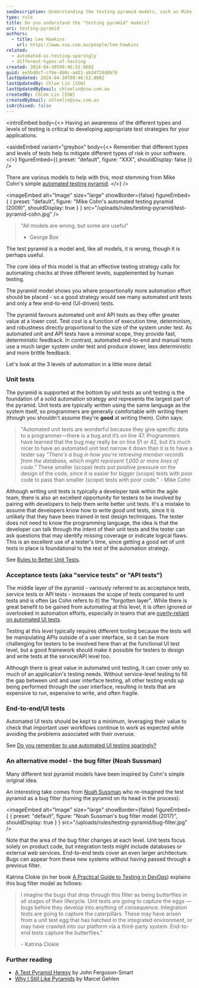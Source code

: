 ```yaml
---
seoDescription: Understanding the testing pyramid models, such as Mike Cohn's automated testing pyramid, is crucial for developing effective test strategies and mitigating risks in software development.
type: rule
title: Do you understand the "testing pyramid" models?
uri: testing-pyramid
authors:
  - title: Lee Hawkins
    url: https://www.ssw.com.au/people/lee-hawkins
related:
  - automated-ui-testing-sparingly
  - different-types-of-testing
created: 2024-04-30T09:46:52.000Z
guid: ee5b40cf-cf8e-4b0c-a421-ab34f28d8b76
lastUpdated: 2024-04-30T09:46:52.000Z
lastUpdatedBy: Chloe Lin [SSW]
lastUpdatedByEmail: chloelin@ssw.com.au
createdBy: Chloe Lin [SSW]
createdByEmail: chloelin@ssw.com.au
isArchived: false
---
```


<introEmbed
  body={<>
Having an awareness of the different types and levels of testing is critical to developing appropriate test strategies for your applications.

<asideEmbed
  variant="greybox"
  body={<>
    Remember that different types and levels of tests help to mitigate different types of risk in your software.
  </>}
  figureEmbed={{
    preset: "default",
    figure: "XXX",
    shouldDisplay: false
  }}
/>

There are various models to help with this, most stemming from Mike Cohn's simple [automated testing pyramid](https://www.mountaingoatsoftware.com/blog/the-forgotten-layer-of-the-test-automation-pyramid).
  </>}
/>

<imageEmbed
  alt="Image"
  size="large"
  showBorder={false}
  figureEmbed={ {
    preset: "default",
    figure: "Mike Cohn's automated testing pyramid (2009)",
    shouldDisplay: true
  } }
  src="/uploads/rules/testing-pyramid/test-pyramid-cohn.jpg"
/>

> "All models are wrong, but some are useful"
>
> * George Box

The test pyramid is a model and, like all models, it is wrong, though it is perhaps useful.

The core idea of this model is that an effective testing strategy calls for automating checks at three different levels, supplemented by human testing.

The pyramid model shows you where proportionally more automation effort should be placed - so a good strategy would see many automated unit tests and only a few end-to-end (UI-driven) tests.

The pyramid favours automated unit and API tests as they offer greater value at a lower cost. Test cost is a function of execution time, determinism, and robustness directly proportional to the size of the system under test. As automated unit and API tests have a minimal scope, they provide fast, deterministic feedback. In contrast, automated end-to-end and manual tests use a much larger system under test and produce slower, less deterministic and more brittle feedback.

Let's look at the 3 levels of automation in a little more detail.

### Unit tests

The pyramid is supported at the bottom by unit tests as unit testing is the foundation of a solid automation strategy and represents the largest part of the pyramid. Unit tests are typically written using the same language as the system itself, so programmers are generally comfortable with writing them (though you shouldn't assume they're **good** at writing them). Cohn says:

> "Automated unit tests are wonderful because they give specific data to a programmer—there is a bug and it’s on line 47. Programmers have learned that the bug may really be on line 51 or 42, but it’s much nicer to have an automated unit test narrow it down than it is to have a tester say _"There's a bug in how you're retrieving member records from the database, which might represent 1,000 or more lines of code."_ These smaller (scope) tests put positive pressure on the design of the code, since it is easier for bigger (scope) tests with poor code to pass than smaller (scope) tests with poor code." - Mike Cohn

Although writing unit tests is typically a developer task within the agile team, there is also an excellent opportunity for testers to be involved by pairing with developers to help them write better unit tests. It's a mistake to assume that developers know how to write good unit tests, since it is unlikely that they have been trained in test design techniques. The tester does not need to know the programming language, the idea is that the developer can talk through the intent of their unit tests and the tester can ask questions that may identify missing coverage or indicate logical flaws. This is an excellent use of a tester's time, since getting a good set of unit tests in place is foundational to the rest of the automation strategy.

See [Rules to Better Unit Tests](/rules-to-better-unit-tests).

### Acceptance tests (aka "service tests" or "API tests")

The middle layer of the pyramid - variously referred to as acceptance tests, service tests or API tests - increases the scope of tests compared to unit tests and is often (as Cohn refers to it) the "forgotten layer". While there is great benefit to be gained from automating at this level, it is often ignored or overlooked in automation efforts, especially in teams that are [overly-reliant on automated UI tests](/automated-ui-testing-sparingly).

Testing at this level typically requires different tooling because the tests will be manipulating APIs outside of a user interface, so it can be more challenging for testers to be involved here than at the functional UI test level, but a good framework should make it possible for testers to design and write tests at the service/API level too.

Although there is great value in automated unit testing, it can cover only so much of an application's testing needs. Without service-level testing to fill the gap between unit and user interface testing, all other testing ends up being performed through the user interface, resulting in tests that are expensive to run, expensive to write, and often fragile.

### End-to-end/UI tests

Automated UI tests should be kept to a minimum, leveraging their value to check that important user workflows continue to work as expected while avoiding the problems associated with their overuse.

See [Do you remember to use automated UI testing sparingly?](/automated-ui-testing-sparingly)

### An alternative model - the bug filter (Noah Sussman)

Many different test pyramid models have been inspired by Cohn's simple original idea.

An interesting take comes from [Noah Sussman](https://infiniteundo.com/post/158179632683/abandoning-the-pyramid-of-testing-in-favor-of-a) who re-imagined the test pyramid as a bug filter (turning the pyramid on its head in the process):


<imageEmbed
  alt="Image"
  size="large"
  showBorder={false}
  figureEmbed={ {
    preset: "default",
    figure: "Noah Sussman's bug filter model (2017)",
    shouldDisplay: true
  } }
  src="/uploads/rules/testing-pyramid/bug-filter.jpg"
/>

Note that the area of the bug filter changes at each level. Unit tests focus solely on product code, but integration tests might include databases or external web services. End-to-end tests cover an even larger architecture. Bugs can appear from these new systems without having passed through a previous filter.

Katrina Clokie (in her book [A Practical Guide to Testing in DevOps](https://leanpub.com/testingindevops)) explains this bug filter model as follows:

> I imagine the bugs that drop through this filter as being butterflies in all stages of their lifecycle. Unit tests are going to capture the eggs — bugs before they develop into anything of consequence. Integration tests are going to capture the caterpillars. These may have arisen from a unit test egg that has hatched in the integrated environment, or may have crawled into our platform via a third-party system. End-to-end tests capture the butterflies."
>
> \- Katrina Clokie

### Further reading

* [A Test Pyramid Heresy](https://www.linkedin.com/pulse/test-pyramid-heresy-john-ferguson-smart) by John Ferguson-Smart
* [Why I Still Like Pyramids](http://thatsthebuffettable.blogspot.com/2016/03/why-i-still-like-pyramids.html) by Marcel Gehlen
